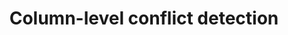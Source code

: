 ---
navTitle: Column-level conflict resolution
title: Column-level conflict detection
redirects:
  - /pgd/latest/bdr/column-level-conflicts/
---